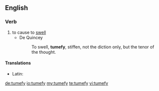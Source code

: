 ==English==

===Verb===
{{en-verb|tumefies|tumefying|tumefied}}

# to cause to [[swell]]
#* De Quincey
#*: To swell, '''tumefy''', stiffen, not the diction only, but the tenor of the thought.

====Translations====
{{trans-top|to cause to swell}}
* Latin: {{t-|la|tumefacio|alt=tumefaciō}}
{{trans-mid}}
{{trans-bottom}}

[[de:tumefy]]
[[io:tumefy]]
[[my:tumefy]]
[[te:tumefy]]
[[vi:tumefy]]